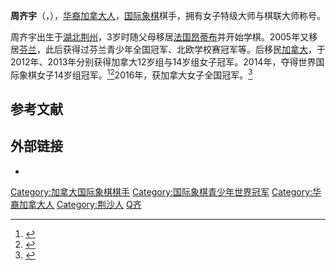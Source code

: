 {{Infobox chess biography
|name        = 周齐宇
|image       = [[File:Qiyu_Zhou_at_the_2014_World_Youth_Chess_Championships_in_Durban,_South_Africa.jpg|File:Qiyu Zhou at the 2014 World Youth Chess Championships in Durban, South Africa.jpg]]
|caption     = 2014年世界青少年国际象棋冠军赛上的周齐宇
|birthname   = 
|country     = [[加拿大|加拿大]]
|birth_date  = {{Birth date and age|2000|01|06}}<ref name=fide>[https://ratings.fide.com/crt/main224972.pdf FIDE title application] {{Wayback|url=https://ratings.fide.com/crt/main224972.pdf |date=20161020231052 }} (PDF)</ref>
|birth_place = [[中国|中国]][[湖北|湖北]][[荆州|荆州]]<ref name=fide/>
|death_date  = 
|death_place = 
|title       = 女子特级大师（2017年）<br> 棋联大师（2016年）
|womensworldchampion = 
|rating = 2312
|FideID      = 505161
}}
'''周齐宇'''（{{lang-en|Qiyu Zhou}}，{{bd|2000年|1月6日}}），[[华裔加拿大人|华裔加拿大人]]，[[国际象棋|国际象棋]]棋手，拥有女子特级大师与棋联大师称号。

周齐宇出生于[[湖北|湖北]][[荆州|荆州]]，3岁时随父母移居[[法国|法国]][[昂蒂布|昂蒂布]]并开始学棋。2005年又移居[[芬兰|芬兰]]，此后获得过芬兰青少年全国冠军、北欧学校赛冠军等。后移民[[加拿大|加拿大]]，于2012年、2013年分别获得加拿大12岁组与14岁组女子冠军。2014年，夺得世界国际象棋女子14岁组冠军。<ref>{{cite web|url=http://sports.sina.com.cn/go/2014-10-11/12547366337.shtml|title=世界青少年杯国际象棋冠军 周齐宇的成长轨迹|date=2014-10-11|work=新浪体育|accessdate=2016-11-17|archive-date=2018-09-30|archive-url=https://web.archive.org/web/20180930003605/http://sports.sina.com.cn/go/2014-10-11/12547366337.shtml|dead-url=no}}</ref><ref>{{Cite web|url=http://www.interlingua.fi/chacos/ecu/zhou8vi.htm|title=Interlingua, singule lingua commun pro cosas practic in Europa|website=www.interlingua.fi|access-date=2016-07-25|deadurl=yes|archiveurl=https://web.archive.org/web/20151124140030/http://www.interlingua.fi/chacos/ecu/zhou8vi.htm|archivedate=2015-11-24}}</ref>2016年，获加拿大女子全国冠军。<ref>{{Cite web|url=https://chessdailynews.com/qiyu-zhou-wins-canadian-womens-championship/|title=Qiyu Zhou wins Canadian Women's Championship|date=2016-09-30|website=Susan Polgar Global Chess Daily News and Information|publisher=|language=en|access-date=2016-09-30|archive-date=2016-10-08|archive-url=https://web.archive.org/web/20161008173751/https://chessdailynews.com/qiyu-zhou-wins-canadian-womens-championship/|dead-url=no}}</ref>

== 参考文献 ==
{{reflist}}

== 外部链接 ==
*{{Fide|505161}}

{{DEFAULTSORT:Zhou周}}
[[Category:加拿大国际象棋棋手|Category:加拿大国际象棋棋手]]
[[Category:国际象棋青少年世界冠军|Category:国际象棋青少年世界冠军]]
[[Category:华裔加拿大人|Category:华裔加拿大人]]
[[Category:荆沙人|Category:荆沙人]]
[[Category:周姓|Q齐]]